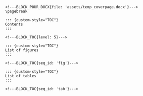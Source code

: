 
```asis
<!---BLOCK_POUR_DOCX{file: 'assets/temp_coverpage.docx'}--->
\pagebreak

::: {custom-style="TOC"}
Contents
:::

<!---BLOCK_TOC{level: 5}--->
```


```asis
::: {custom-style="TOC"}
List of figures
:::

<!---BLOCK_TOC{seq_id: 'fig'}--->
```

```asis
::: {custom-style="TOC"}
List of tables
:::

<!---BLOCK_TOC{seq_id: 'tab'}--->
```

\pagebreak

